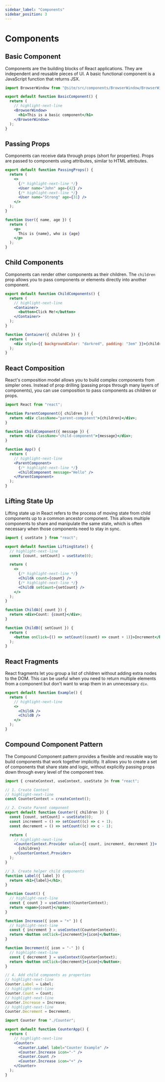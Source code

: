 ```yaml
---
sidebar_label: "Components"
sidebar_position: 3
---
```




# Components

## Basic Component

Components are the building blocks of React applications. They are independent and reusable pieces of UI. A basic functional component is a JavaScript function that returns JSX.

```jsx
import BrowserWindow from "@site/src/components/BrowserWindow/BrowserWindow";

export default function BasicComponent() {
  return (
    // highlight-next-line
    <BrowserWindow>
      <h1>This is a basic component</h1>
    </BrowserWindow>
  );
}
```

<BasicComponent />

## Passing Props

Components can receive data through props (short for properties). Props are passed to components using attributes, similar to HTML attributes.

```jsx
export default function PassingProps() {
  return (
    <>
      {/* highlight-next-line */}
      <User name="John" age={42} />
      {/* highlight-next-line */}
      <User name="Strong" age={31} />
    </>
  );
}

function User({ name, age }) {
  return (
    <p>
      This is {name}, who is {age}
    </p>
  );
}
```

<PassingProps />

## Child Components

Components can render other components as their children. The `children` prop allows you to pass components or elements directly into another component.

```jsx
export default function ChildComponents() {
  return (
    // highlight-next-line
    <Container>
      <button>Click Me!</button>
    </Container>
  );
}

function Container({ children }) {
  return (
    <div style={{ backgroundColor: "darkred", padding: "3em" }}>{children}</div>
  );
}
```

<ChildComponents />

## React Composition

React's composition model allows you to build complex components from simpler ones. Instead of prop drilling (passing props through many layers of components), you can use composition to pass components as children or props.

```jsx
import React from "react";

function ParentComponent({ children }) {
  return <div className="parent-component">{children}</div>;
}

function ChildComponent({ message }) {
  return <div className="child-component">{message}</div>;
}

function App() {
  return (
    // highlight-next-line
    <ParentComponent>
      {/* highlight-next-line */}
      <ChildComponent message="Hello" />
    </ParentComponent>
  );
}
```

## Lifting State Up

Lifting state up in React refers to the process of moving state from child components up to a common ancestor component. This allows multiple components to share and manipulate the same state, which is often necessary when those components need to stay in sync.

```jsx
import { useState } from "react";

export default function LiftingState() {
  // highlight-next-line
  const [count, setCount] = useState(0);

  return (
    <>
      {/* highlight-next-line */}
      <ChildA count={count} />
      {/* highlight-next-line */}
      <ChildB setCount={setCount} />
    </>
  );
}

function ChildA({ count }) {
  return <div>Count: {count}</div>;
}

function ChildB({ setCount }) {
  return (
    <button onClick={() => setCount((count) => count + 1)}>Increment</button>
  );
}
```

<LiftingState />

## React Fragments

React fragments let you group a list of children without adding extra nodes to the DOM. This can be useful when you need to return multiple elements from a component but don't want to wrap them in an unnecessary `div`.

```jsx
export default function Example() {
  return (
    // highlight-next-line
    <>
      <ChildA />
      <ChildB />
    </>
  );
}
```

## Compound Component Pattern

The Compound Component pattern provides a flexible and reusable way to build components that work together implicitly. It allows you to create a set of components that share state and logic, without explicitly passing props down through every level of the component tree.

<Tabs>

<TabItem value="Counter.jsx">

```jsx
import { createContext, useContext, useState }n from "react";

// 1. Create Context
// highlight-next-line
const CounterContext = createContext();

// 2. Create Parent component
export default function Counter({ children }) {
  const [count, setCount] = useState(0);
  const increment = () => setCount((c) => c + 1);
  const decrement = () => setCount((c) => c - 1);

  return (
    // highlight-next-line
    <CounterContext.Provider value={{ count, increment, decrement }}>
      {children}
    </CounterContext.Provider>
  );
}

// 3. Create helper child components
function Label({ label }) {
  return <h1>{label}</h1>;
}

function Count() {
  // highlight-next-line
  const { count } = useContext(CounterContext);
  return <span>{count}</span>;
}

function Increase({ icon = "+" }) {
  // highlight-next-line
  const { increment } = useContext(CounterContext);
  return <button onClick={increment}>{icon}</button>;
}

function Decrement({ icon = "-" }) {
  // highlight-next-line
  const { decrement } = useContext(CounterContext);
  return <button onClick={decrement}>{icon}</button>;
}

// 4. Add child compoents as properties
// highlight-next-line
Counter.Label = Label;
// highlight-next-line
Counter.Count = Count;
// highlight-next-line
Counter.Increase = Increase;
// highlight-next-line
Counter.Decrement = Decrement;
```

</TabItem>

<TabItem value="App.jsx">

```jsx
import Counter from "./Counter";

export default function CounterApp() {
  return (
    // highlight-next-line
    <Counter>
      <Counter.Label label="Counter Example" />
      <Counter.Increase icon="-" />
      <Counter.Count />
      <Counter.Increase icon="+" />
    </Counter>
  );
}
```

</TabItem>

</Tabs>

<CounterApp />

